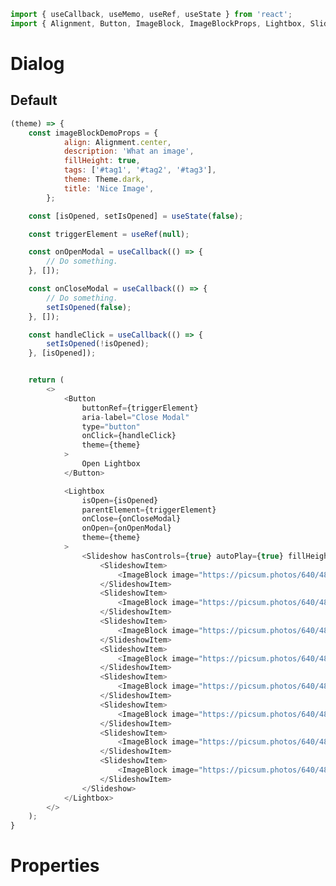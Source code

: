 ```javascript import
import { useCallback, useMemo, useRef, useState } from 'react';
import { Alignment, Button, ImageBlock, ImageBlockProps, Lightbox, Slideshow, SlideshowItem, Theme } from 'LumX';
```

# Dialog 

## Default


```javascript jsx withThemeSwitcher
(theme) => {
    const imageBlockDemoProps = {
            align: Alignment.center,
            description: 'What an image',
            fillHeight: true,
            tags: ['#tag1', '#tag2', '#tag3'],
            theme: Theme.dark,
            title: 'Nice Image',
        };

    const [isOpened, setIsOpened] = useState(false);

    const triggerElement = useRef(null);

    const onOpenModal = useCallback(() => {
        // Do something.
    }, []);

    const onCloseModal = useCallback(() => {
        // Do something.
        setIsOpened(false);
    }, []);

    const handleClick = useCallback(() => {
        setIsOpened(!isOpened);
    }, [isOpened]);


    return (
        <>
            <Button
                buttonRef={triggerElement}
                aria-label="Close Modal"
                type="button"
                onClick={handleClick}
                theme={theme}
            >
                Open Lightbox
            </Button>

            <Lightbox
                isOpen={isOpened}
                parentElement={triggerElement}
                onClose={onCloseModal}
                onOpen={onOpenModal}
                theme={theme}
            >
                <Slideshow hasControls={true} autoPlay={true} fillHeight={true} theme={Theme.dark}>
                    <SlideshowItem>
                        <ImageBlock image="https://picsum.photos/640/480/?image=24" {...imageBlockDemoProps} />
                    </SlideshowItem>
                    <SlideshowItem>
                        <ImageBlock image="https://picsum.photos/640/480/?image=25" {...imageBlockDemoProps} />
                    </SlideshowItem>
                    <SlideshowItem>
                        <ImageBlock image="https://picsum.photos/640/480/?image=26" {...imageBlockDemoProps} />
                    </SlideshowItem>
                    <SlideshowItem>
                        <ImageBlock image="https://picsum.photos/640/480/?image=27" {...imageBlockDemoProps} />
                    </SlideshowItem>
                    <SlideshowItem>
                        <ImageBlock image="https://picsum.photos/640/480/?image=28" {...imageBlockDemoProps} />
                    </SlideshowItem>
                    <SlideshowItem>
                        <ImageBlock image="https://picsum.photos/640/480/?image=29" {...imageBlockDemoProps} />
                    </SlideshowItem>
                    <SlideshowItem>
                        <ImageBlock image="https://picsum.photos/640/480/?image=30" {...imageBlockDemoProps} />
                    </SlideshowItem>
                    <SlideshowItem>
                        <ImageBlock image="https://picsum.photos/640/480/?image=31" {...imageBlockDemoProps} />
                    </SlideshowItem>
                </Slideshow>
            </Lightbox>
        </>
    );
}

```

# Properties 

<PropTable component="Lightbox" />